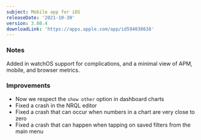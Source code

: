 ```yaml
---
subject: Mobile app for iOS
releaseDate: '2021-10-30'
version: 3.80.4
downloadLink: 'https://apps.apple.com/app/id594038638'
---
```


### Notes

Added in watchOS support for complications, and a minimal view of APM, mobile, and browser metrics.

### Improvements

* Now we respect the `show other` option in dashboard charts
* Fixed a crash in the NRQL editor
* Fixed a crash that can occur when numbers in a chart are very close to zero
* Fixed a crash that can happen when tapping on saved filters from the main menu
